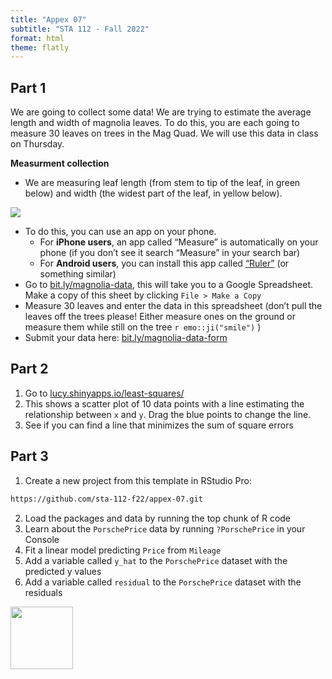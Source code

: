 ```yaml
---
title: "Appex 07"
subtitle: "STA 112 - Fall 2022"
format: html
theme: flatly
---
```


## Part 1

We are going to collect some data! We are trying to estimate the average length and width of magnolia leaves. To do this, you are each going to measure 30 leaves on trees in the Mag Quad. We will use this data in class on Thursday. 

**Measurment collection**

* We are measuring leaf length (from stem to tip of the leaf, in green below) and width (the widest part of the leaf, in yellow below).

![](img/07/mag.jpeg)

* To do this, you can use an app on your phone. 
  * For **iPhone users**, an app called "Measure" is automatically on your phone (if you don't see it search "Measure" in your search bar)
  * For **Android users**, you can install this app called ["Ruler"](https://play.google.com/store/apps/details?id=fr.ecp.ruler.app) (or something similar)
* Go to [bit.ly/magnolia-data](https://bit.ly/magnolia-data), this will take you to a Google Spreadsheet. Make a copy of this sheet by clicking `File > Make a Copy`
* Measure 30 leaves and enter the data in this spreadsheet (don't pull the leaves off the trees please! Either measure ones on the ground or measure them while still on the tree `r emo::ji("smile")` )
* Submit your data here: [bit.ly/magnolia-data-form](https://bit.ly/magnolia-data-form)

## Part 2

1. Go to [lucy.shinyapps.io/least-squares/](https://lucy.shinyapps.io/least-squares/)
2. This shows a scatter plot of 10 data points with a line estimating the relationship between `x` and `y`. Drag the blue points to change the line.
3. See if you can find a line that minimizes the sum of square errors

## Part 3

1. Create a new project from this template in RStudio Pro:

```bash
https://github.com/sta-112-f22/appex-07.git
```
2. Load the packages and data by running the top chunk of R code
3. Learn about the `PorschePrice` data by running `?PorschePrice` in your Console 
4. Fit a linear model predicting `Price` from `Mileage`
5. Add a variable called `y_hat` to the `PorschePrice` dataset with the predicted y values
6. Add a variable called `residual` to the `PorschePrice` dataset with the residuals

[![](img/favicon.png){width="100" fig-align="right"}](https://bit.ly/sta-112-f22)

